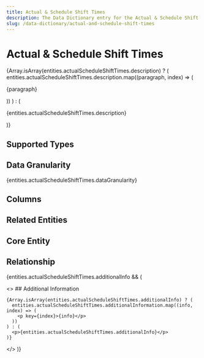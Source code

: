 ```yaml
---
title: Actual & Schedule Shift Times
description: The Data Dictionary entry for the Actual & Schedule Shift Times entity
slug: /data-dictionary/actual-and-schedule-shift-times
---
```



# Actual & Schedule Shift Times

{Array.isArray(entities.actualScheduleShiftTimes.description) ? (
entities.actualScheduleShiftTimes.description.map((paragraph, index) => (

<p key={index}>{paragraph}</p>
)) ) : (<p>{entities.actualScheduleShiftTimes.description}</p>
)}

## Supported Types

<SupportedTypesTable
  supportedTypes={entities.actualScheduleShiftTimes.supportedTypes}
/>

## Data Granularity

{entities.actualScheduleShiftTimes.dataGranularity}

## Columns

<ColumnsTable columns={entities.actualScheduleShiftTimes.columns} />

## Related Entities

<RelatedEntitiesList
  relatedEntities={entities.actualScheduleShiftTimes.relatedEntities}
/>

## Core Entity

<CoreEntityTable coreEntities={entities.actualScheduleShiftTimes.coreEntity} />

## Relationship

<RelationshipTable
  relationship={entities.actualScheduleShiftTimes.relationship}
  simple={true}
/>

{entities.actualScheduleShiftTimes.additionalInfo && (

  <>
    ## Additional Information

    {Array.isArray(entities.actualScheduleShiftTimes.additionalInfo) ? (
      entities.actualScheduleShiftTimes.additionalInformation.map((info, index) => (
        <p key={index}>{info}</p>
      ))
    ) : (
      <p>{entities.actualScheduleShiftTimes.additionalInfo}</p>
    )}

  </>
)}
